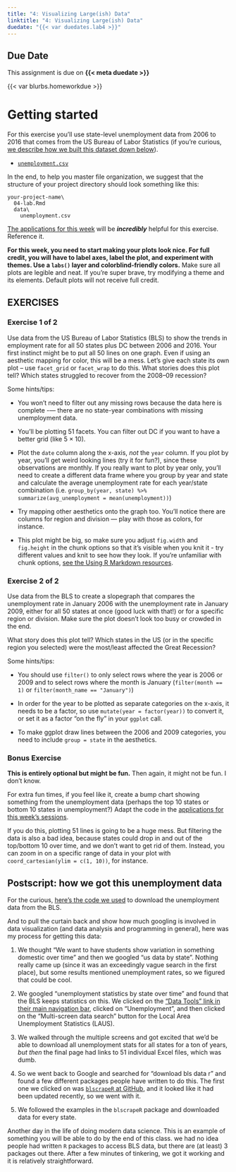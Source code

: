 ```yaml
---
title: "4: Visualizing Large(ish) Data"
linktitle: "4: Visualizing Large(ish) Data"
duedate: "{{< var duedates.lab4 >}}"
---
```


::: {.callout-warning}
## Due Date
This assignment is due on **{{< meta duedate >}}**
:::

{{< var blurbs.homeworkdue >}}

# Getting started

For this exercise you'll use state-level unemployment data from 2006 to 2016 that comes from the US Bureau of Labor Statistics (if you're curious, [we describe how we built this dataset down below](#postscript-how-we-got-this-unemployment-data)).

- [<i class="fas fa-file-csv"></i> `unemployment.csv`](/data/unemployment.csv)

In the end, to help you master file organization, we suggest that the structure of your project directory should look something like this:

```text
your-project-name\
  04-lab.Rmd
  data\
    unemployment.csv
```


[The applications for this week](/content/Week_04/04b.html) will be ***incredibly*** helpful for this exercise. Reference it.

**For this week, you need to start making your plots look nice. For full credit, you will have to label axes, label the plot, and experiment with themes. Use a `labs()` layer and colorblind-friendly colors.** Make sure all plots are legible and neat. If you're super brave, try modifying a theme and its elements. Default plots will not receive full credit.


::: {.callout-note}

## EXERCISES

### Exercise 1 of 2

Use data from the US Bureau of Labor Statistics (BLS) to show the trends in employment rate for all 50 states plus DC between 2006 and 2016. Your first instinct might be to put all 50 lines on one graph. Even if using an aesthetic mapping for color, this will be a mess. Let's give each state its own plot -- use `facet_grid` or `facet_wrap` to do this. What stories does this plot tell? Which states struggled to recover from the 2008–09 recession?

Some hints/tips:

- You won't need to filter out any missing rows because the data here is complete -— there are no state-year combinations with missing unemployment data.

- You'll be plotting 51 facets. You can filter out DC if you want to have a better grid (like 5 × 10).

- Plot the `date` column along the x-axis, *not* the `year` column. If you plot by year, you'll get weird looking lines (try it for fun?), since these observations are monthly. If you really want to plot by year only, you'll need to create a different data frame where you group by year and state and calculate the average unemployment rate for each year/state combination (i.e. `group_by(year, state) %>% summarize(avg_unemployment = mean(unemployment))`)

- Try mapping other aesthetics onto the graph too. You'll notice there are columns for region and division — play with those as colors, for instance.

- This plot might be big, so make sure you adjust `fig.width` and `fig.height` in the chunk options so that it's visible when you knit it - try different values and knit to see how they look. If you're unfamiliar with chunk options, [see the Using R Markdown resources](/resource/rmarkdown#chunk-options). 


### Exercise 2 of 2

Use data from the BLS to create a slopegraph that compares the unemployment rate in January 2006 with the unemployment rate in January 2009, either for all 50 states at once (good luck with that!) or for a specific region or division. Make sure the plot doesn't look too busy or crowded in the end.

What story does this plot tell? Which states in the US (or in the specific region you selected) were the most/least affected the Great Recession?

Some hints/tips:

- You should use `filter()` to only select rows where the year is 2006 or 2009 and to select rows where the month is January (`filter(month == 1)` or `filter(month_name == "January")`)

- In order for the year to be plotted as separate categories on the x-axis, it needs to be a factor, so use `mutate(year = factor(year))` to convert it, or set it as a factor "on the fly" in your `ggplot` call.

- To make ggplot draw lines between the 2006 and 2009 categories, you need to include `group = state` in the aesthetics.



### Bonus Exercise

__This is entirely optional but might be fun.__ Then again, it might not be fun. I don't know.

For extra fun times, if you feel like it, create a bump chart showing something from the unemployment data (perhaps the top 10 states or bottom 10 states in unemployment?) Adapt the code in the [applications for this week's sessions](/content/Week_04/04a.html).

If you do this, plotting 51 lines is going to be a huge mess. But filtering the data is also a bad idea, because states could drop in and out of the top/bottom 10 over time, and we don't want to get rid of them. Instead, you can zoom in on a specific range of data in your plot with `coord_cartesian(ylim = c(1, 10))`, for instance.

:::



## Postscript: how we got this unemployment data

For the curious, [here's the code we used](/projects/get_bls_data.R) to download the unemployment data from the BLS.

And to pull the curtain back and show how much googling is involved in data visualization (and data analysis and programming in general), here was my process for getting this data:

1. We thought "We want to have students show variation in something domestic over time" and then we googled "us data by state". Nothing really came up (since it was an exceedingly vague search in the first place), but some results mentioned unemployment rates, so we figured that could be cool.

2. We googled "unemployment statistics by state over time" and found that the BLS keeps statistics on this. We clicked on the ["Data Tools" link in their main navigation bar](https://www.bls.gov/data/), clicked on "Unemployment", and then clicked on the "Multi-screen data search" button for the Local Area Unemployment Statistics (LAUS).

3. We walked through the multiple screens and got excited that we'd be able to download all unemployment stats for all states for a ton of years, *but then* the final page had links to 51 individual Excel files, which was dumb.

4. So we went back to Google and searched for "download bls data r" and found a few different packages people have written to do this. The first one we clicked on was [`blscrapeR` at GitHub](https://github.com/keberwein/blscrapeR), and it looked like it had been updated recently, so we went with it.

5. We followed the examples in the `blscrapeR` package and downloaded data for every state.

Another day in the life of doing modern data science. This is an example of something you will be able to do by the end of this class. we had no idea people had written `R` packages to access BLS data, but there are (at least) 3 packages out there. After a few minutes of tinkering, we got it working and it is relatively straightforward.
